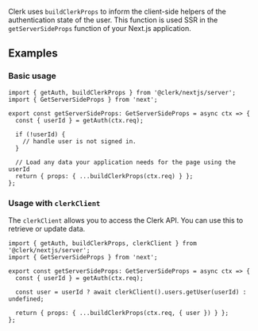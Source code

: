 Clerk uses `buildClerkProps` to inform the client-side helpers of the authentication state of the user. This function is used SSR in the `getServerSideProps` function of your Next.js application.

## Examples

### Basic usage

```tsx {{ filename: 'pages/myServerSidePage.tsx' }}
import { getAuth, buildClerkProps } from '@clerk/nextjs/server';
import { GetServerSideProps } from 'next';

export const getServerSideProps: GetServerSideProps = async ctx => {
  const { userId } = getAuth(ctx.req);

  if (!userId) {
    // handle user is not signed in.
  }

  // Load any data your application needs for the page using the userId
  return { props: { ...buildClerkProps(ctx.req) } };
};
```

### Usage with `clerkClient`

The `clerkClient` allows you to access the Clerk API. You can use this to retrieve or update data.

```tsx {{ filename: 'pages/api/example.ts' }}
import { getAuth, buildClerkProps, clerkClient } from '@clerk/nextjs/server';
import { GetServerSideProps } from 'next';

export const getServerSideProps: GetServerSideProps = async ctx => {
  const { userId } = getAuth(ctx.req);

  const user = userId ? await clerkClient().users.getUser(userId) : undefined;

  return { props: { ...buildClerkProps(ctx.req, { user }) } };
};
```
